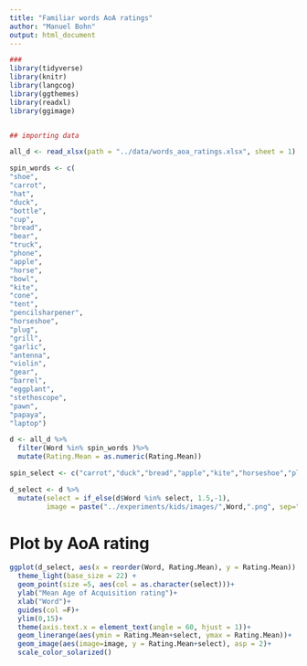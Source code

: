 ```yaml
---
title: "Familiar words AoA ratings"
author: "Manuel Bohn"
output: html_document
---
```


```r
###
library(tidyverse)
library(knitr)
library(langcog)
library(ggthemes)
library(readxl)
library(ggimage)


## importing data

all_d <- read_xlsx(path = "../data/words_aoa_ratings.xlsx", sheet = 1)

spin_words <- c(
"shoe",
"carrot",
"hat",
"duck",
"bottle",
"cup",
"bread",
"bear",
"truck",
"phone",
"apple",
"horse",
"bowl",
"kite",
"cone",
"tent",
"pencilsharpener",
"horseshoe",
"plug",
"grill",
"garlic",
"antenna",
"violin",
"gear",
"barrel",
"eggplant",
"stethoscope",
"pawn",
"papaya",
"laptop")

d <- all_d %>%
  filter(Word %in% spin_words )%>%
  mutate(Rating.Mean = as.numeric(Rating.Mean))

```


```r

spin_select <- c("carrot","duck","bread","apple","kite","horseshoe","plug","garlic","barrel","eggplant","pawn","papaya")

d_select <- d %>%
  mutate(select = if_else(d$Word %in% select, 1.5,-1),
         image = paste("../experiments/kids/images/",Word,".png", sep=""))
```


# Plot by AoA rating
```r

ggplot(d_select, aes(x = reorder(Word, Rating.Mean), y = Rating.Mean)) +
  theme_light(base_size = 22) +
  geom_point(size =5, aes(col = as.character(select)))+
  ylab("Mean Age of Acquisition rating")+
  xlab("Word")+
  guides(col =F)+
  ylim(0,15)+
  theme(axis.text.x = element_text(angle = 60, hjust = 1))+
  geom_linerange(aes(ymin = Rating.Mean+select, ymax = Rating.Mean))+
  geom_image(aes(image=image, y = Rating.Mean+select), asp = 2)+
  scale_color_solarized()

```

